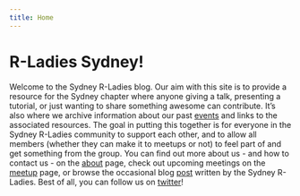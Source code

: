```yaml
---
title: Home
---
```



<!--
[<img src="/content/_index_files/R-LadiesGlobal.png" style="max-width:15%;min-width:40px;float:right;" alt="R Ladies Global" />](https://www.rladies.org/)
-->

# R-Ladies Sydney!

Welcome to the Sydney R-Ladies blog. Our aim with this site is to provide a resource for the Sydney chapter where anyone giving a talk, presenting a tutorial, or just wanting to share something awesome can contribute. It's also where we archive information about our past [events](./events/) and links to the associated resources. The goal in putting this together is for everyone in the Sydney R-Ladies community to support each other, and to allow all members (whether they can make it to meetups or not) to feel part of and get something from the group. You can find out more about us - and how to contact us - on the [about](./about/) page, check out upcoming meetings on the [meetup](https://www.meetup.com/en-AU/rladies-sydney/) page, or browse the occasional blog [post](./post/) written by the Sydney R-Ladies. Best of all, you can follow us on [twitter](https://twitter.com/RLadiesSydney)!
